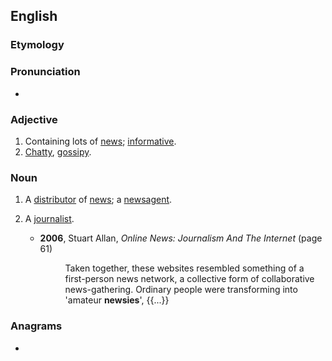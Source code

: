 ==English==

===Etymology===
{{suffix|en|news|y}}

===Pronunciation===
* {{rhymes|en|uːzi}}

===Adjective===
{{en-adj|er}}
# Containing lots of [[news]]; [[informative]].
# [[chatty|Chatty]], [[gossipy]].

===Noun===
{{en-noun}}

# {{lb|en|informal}} A [[distributor]] of [[news]]; a [[newsagent]].
# {{lb|en|informal}} A [[journalist]].
#* '''2006''', Stuart Allan, ''Online News: Journalism And The Internet'' (page 61)
#*: Taken together, these websites resembled something of a first-person news network, a collective form of collaborative news-gathering. Ordinary people were transforming into 'amateur '''newsies'''', {{...}}

===Anagrams===
* {{anagrams|en|a=enswy|Wynes}}